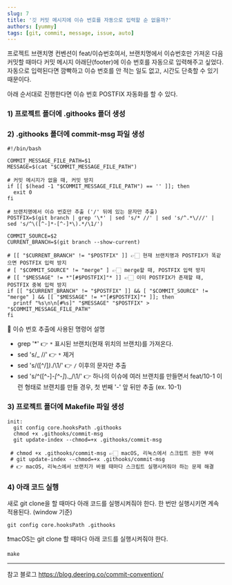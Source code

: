 ```yaml
---
slug: 7
title: '깃 커밋 메시지에 이슈 번호를 자동으로 입력할 순 없을까?'
authors: [yummy]
tags: [git, commit, message, issue, auto]
---
```


프로젝트 브랜치명 컨벤션이 feat/이슈번호여서, 브랜치명에서 이슈번호만 가져온 다음 커밋할 때마다 커밋 메시지 아래단(footer)에 이슈 번호를 자동으로 입력해주고 싶었다. 자동으로 입력된다면 깜빡하고 이슈 번호를 안 적는 일도 없고, 시간도 단축할 수 있기 때문이다.

아래 순서대로 진행한다면 이슈 번호 POSTFIX 자동화를 할 수 있다.

### 1) 프로젝트 폴더에 .githooks 폴더 생성

### 2) .githooks 폴더에 commit-msg 파일 생성

```
#!/bin/bash

COMMIT_MESSAGE_FILE_PATH=$1
MESSAGE=$(cat "$COMMIT_MESSAGE_FILE_PATH")

# 커밋 메시지가 없을 때, 커밋 방지
if [[ $(head -1 "$COMMIT_MESSAGE_FILE_PATH") == '' ]]; then
  exit 0
fi

# 브랜치명에서 이슈 번호만 추출 ('/' 뒤에 있는 문자만 추출)
POSTFIX=$(git branch | grep '\*' | sed 's/* //' | sed 's/^.*\///' | sed 's/^\([^-]*-[^-]*\).*/\1/')

COMMIT_SOURCE=$2
CURRENT_BRANCH=$(git branch --show-current)

# [[ "$CURRENT_BRANCH" != "$POSTFIX" ]] 👉🏻 현재 브랜치명과 POSTFIX가 똑같으면 POSTFIX 입력 방지
# [ "$COMMIT_SOURCE" != "merge" ] 👉🏻 merge할 때, POSTFIX 입력 방지
# [[ "$MESSAGE" != *"[#$POSTFIX]"* ]] 👉🏻 이미 POSTFIX가 존재할 때, POSTFIX 중복 입력 방지
if [[ "$CURRENT_BRANCH" != "$POSTFIX" ]] && [ "$COMMIT_SOURCE" != "merge" ] && [[ "$MESSAGE" != *"[#$POSTFIX]"* ]]; then
  printf "%s\n\n[#%s]" "$MESSAGE" "$POSTFIX" > "$COMMIT_MESSAGE_FILE_PATH"
fi
```

🧐 이슈 번호 추출에 사용된 명령어 설명

- grep '\*' 👉 `*` 표시된 브랜치(현재 위치의 브랜치)를 가져온다.
- sed 's/_ //' 👉 `*` 제거
- sed 's/\([^/]_\)._/\1/' 👉 `/` 이후의 문자만 추출
- sed 's/^\([^-]_-[^-]_\).\_/\1/' 👉 하나의 이슈에 여러 브랜치를 만들면서 feat/10-1 이런 형태로 브랜치를 만들 경우, 첫 번째 '-' 앞 뒤만 추출 (ex. 10-1)

### 3) 프로젝트 폴더에 Makefile 파일 생성

```
init:
  git config core.hooksPath .githooks
  chmod +x .githooks/commit-msg
  git update-index --chmod=+x .githooks/commit-msg

 # chmod +x .githooks/commit-msg 👉🏻 macOS, 리눅스에서 스크립트 권한 부여
 # git update-index --chmod=+x .githooks/commit-msg
 # 👉 macOS, 리눅스에서 브랜치가 바뀔 때마다 스크립트 실행시켜줘야 하는 문제 해결
```

### 4) 아래 코드 실행

새로 git clone을 할 때마다 아래 코드를 실행시켜줘야 한다. 한 번만 실행시키면 계속 적용된다. (window 기준)

```
git config core.hooksPath .githooks
```

❗macOS는 git clone 할 때마다 아래 코드를 실행시켜줘야 한다.

```
make
```

---

참고 블로그
https://blog.deering.co/commit-convention/
